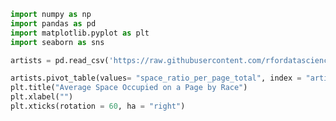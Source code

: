 ```python
import numpy as np
import pandas as pd
import matplotlib.pyplot as plt
import seaborn as sns
```

```python
artists = pd.read_csv('https://raw.githubusercontent.com/rfordatascience/tidytuesday/master/data/2023/2023-01-17/artists.csv')
```

```python
artists.pivot_table(values= "space_ratio_per_page_total", index = "artist_race").sort_values("space_ratio_per_page_total").plot(kind = "bar", legend=None)
plt.title("Average Space Occupied on a Page by Race")
plt.xlabel("")
plt.xticks(rotation = 60, ha = "right")

```